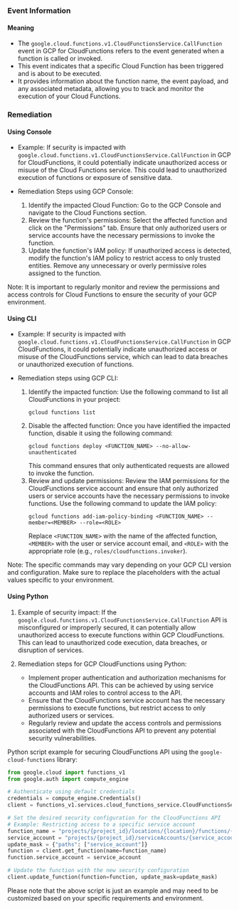 
### Event Information

#### Meaning

- The `google.cloud.functions.v1.CloudFunctionsService.CallFunction` event in GCP for CloudFunctions refers to the event generated when a function is called or invoked.
- This event indicates that a specific Cloud Function has been triggered and is about to be executed.
- It provides information about the function name, the event payload, and any associated metadata, allowing you to track and monitor the execution of your Cloud Functions.

### Remediation

#### Using Console

- Example: If security is impacted with `google.cloud.functions.v1.CloudFunctionsService.CallFunction` in GCP for CloudFunctions, it could potentially indicate unauthorized access or misuse of the Cloud Functions service. This could lead to unauthorized execution of functions or exposure of sensitive data.

- Remediation Steps using GCP Console:
  1. Identify the impacted Cloud Function: Go to the GCP Console and navigate to the Cloud Functions section.
  2. Review the function's permissions: Select the affected function and click on the "Permissions" tab. Ensure that only authorized users or service accounts have the necessary permissions to invoke the function.
  3. Update the function's IAM policy: If unauthorized access is detected, modify the function's IAM policy to restrict access to only trusted entities. Remove any unnecessary or overly permissive roles assigned to the function.

Note: It is important to regularly monitor and review the permissions and access controls for Cloud Functions to ensure the security of your GCP environment.

#### Using CLI

- Example: If security is impacted with `google.cloud.functions.v1.CloudFunctionsService.CallFunction` in GCP CloudFunctions, it could potentially indicate unauthorized access or misuse of the CloudFunctions service, which can lead to data breaches or unauthorized execution of functions.

- Remediation steps using GCP CLI:
  1. Identify the impacted function: Use the following command to list all CloudFunctions in your project:
     ```
     gcloud functions list
     ```
  2. Disable the affected function: Once you have identified the impacted function, disable it using the following command:
     ```
     gcloud functions deploy <FUNCTION_NAME> --no-allow-unauthenticated
     ```
     This command ensures that only authenticated requests are allowed to invoke the function.
  3. Review and update permissions: Review the IAM permissions for the CloudFunctions service account and ensure that only authorized users or service accounts have the necessary permissions to invoke functions. Use the following command to update the IAM policy:
     ```
     gcloud functions add-iam-policy-binding <FUNCTION_NAME> --member=<MEMBER> --role=<ROLE>
     ```
     Replace `<FUNCTION_NAME>` with the name of the affected function, `<MEMBER>` with the user or service account email, and `<ROLE>` with the appropriate role (e.g., `roles/cloudfunctions.invoker`).

Note: The specific commands may vary depending on your GCP CLI version and configuration. Make sure to replace the placeholders with the actual values specific to your environment.

#### Using Python

1. Example of security impact: If the `google.cloud.functions.v1.CloudFunctionsService.CallFunction` API is misconfigured or improperly secured, it can potentially allow unauthorized access to execute functions within GCP CloudFunctions. This can lead to unauthorized code execution, data breaches, or disruption of services.

2. Remediation steps for GCP CloudFunctions using Python:
   - Implement proper authentication and authorization mechanisms for the CloudFunctions API. This can be achieved by using service accounts and IAM roles to control access to the API.
   - Ensure that the CloudFunctions service account has the necessary permissions to execute functions, but restrict access to only authorized users or services.
   - Regularly review and update the access controls and permissions associated with the CloudFunctions API to prevent any potential security vulnerabilities.

Python script example for securing CloudFunctions API using the `google-cloud-functions` library:

```python
from google.cloud import functions_v1
from google.auth import compute_engine

# Authenticate using default credentials
credentials = compute_engine.Credentials()
client = functions_v1.services.cloud_functions_service.CloudFunctionsServiceClient(credentials=credentials)

# Set the desired security configuration for the CloudFunctions API
# Example: Restricting access to a specific service account
function_name = "projects/{project_id}/locations/{location}/functions/{function_name}"
service_account = "projects/{project_id}/serviceAccounts/{service_account_email}"
update_mask = {"paths": ["service_account"]}
function = client.get_function(name=function_name)
function.service_account = service_account

# Update the function with the new security configuration
client.update_function(function=function, update_mask=update_mask)
```

Please note that the above script is just an example and may need to be customized based on your specific requirements and environment.


